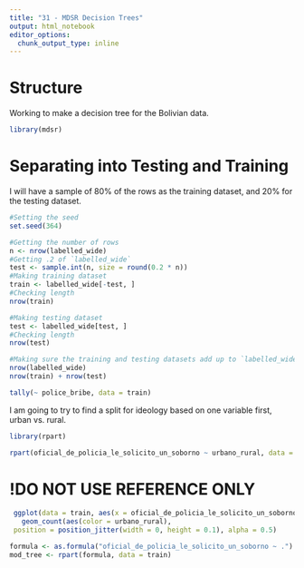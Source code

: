 ```yaml
---
title: "31 - MDSR Decision Trees"
output: html_notebook
editor_options: 
  chunk_output_type: inline
---
```


# Structure
Working to make a decision tree for the Bolivian data.

```r
library(mdsr)
```

# Separating into Testing and Training
I will have a sample of 80% of the rows as the training dataset, and 20% for the testing dataset.

```r
#Setting the seed
set.seed(364)

#Getting the number of rows
n <- nrow(labelled_wide)
#Getting .2 of `labelled_wide`
test <- sample.int(n, size = round(0.2 * n))
#Making training dataset
train <- labelled_wide[-test, ]
#Checking length
nrow(train)

#Making testing dataset
test <- labelled_wide[test, ]
#Checking length
nrow(test)

#Making sure the training and testing datasets add up to `labelled_wide`
nrow(labelled_wide)
nrow(train) + nrow(test)
```

```r
tally(~ police_bribe, data = train)
```

I am going to try to find a split for ideology based on one variable first, urban vs. rural.

```r
library(rpart)
```

```r
rpart(oficial_de_policia_le_solicito_un_soborno ~ urbano_rural, data = train)
```

# !DO NOT USE REFERENCE ONLY
```r
 ggplot(data = train, aes(x = oficial_de_policia_le_solicito_un_soborno, y = urbano_rural)) +
   geom_count(aes(color = urbano_rural),
 position = position_jitter(width = 0, height = 0.1), alpha = 0.5)
```

```r
formula <- as.formula("oficial_de_policia_le_solicito_un_soborno ~ .")
mod_tree <- rpart(formula, data = train)
```


